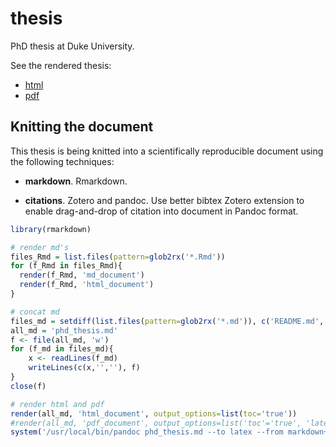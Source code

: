 thesis
======

PhD thesis at Duke University.

See the rendered thesis:

- [html](http://htmlpreview.github.io/?https://raw.githubusercontent.com/bbest/phd_thesis/master/phd_thesis.html)
- [pdf](https://raw.githubusercontent.com/bbest/phd_thesis/master/phd_thesis.phd)

## Knitting the document

This thesis is being knitted into a scientifically reproducible document using the following techniques:

- **markdown**. Rmarkdown.

- **citations**. Zotero and pandoc. Use better bibtex Zotero extension to enable drag-and-drop of citation into document in Pandoc format.

```r
library(rmarkdown)

# render md's
files_Rmd = list.files(pattern=glob2rx('*.Rmd'))
for (f_Rmd in files_Rmd){
  render(f_Rmd, 'md_document')
  render(f_Rmd, 'html_document')
}

# concat md
files_md = setdiff(list.files(pattern=glob2rx('*.md')), c('README.md', 'phd_thesis.md'))
all_md = 'phd_thesis.md'
f <- file(all_md, 'w') 
for (f_md in files_md){ 
    x <- readLines(f_md) 
    writeLines(c(x,'',''), f)
} 
close(f)

# render html and pdf
render(all_md, 'html_document', output_options=list(toc='true'))
#render(all_md, 'pdf_document', output_options=list('toc'='true', 'latex-engine'='xelatex'))
system('/usr/local/bin/pandoc phd_thesis.md --to latex --from markdown+autolink_bare_uris+ascii_identifiers+tex_math_single_backslash-implicit_figures --output phd_thesis.pdf --table-of-contents --toc-depth 2 --template /Library/Frameworks/R.framework/Versions/3.1/Resources/library/rmarkdown/rmd/latex/default.tex --highlight-style tango --latex-engine xelatex --variable geometry:margin=1in')
```


